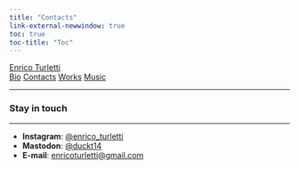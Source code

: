 ```yaml
---
title: "Contacts"
link-external-newwindow: true
toc: true
toc-title: "Toc"
---
```

<div class="navbar">
  <div class="index-logo"><a href="index.html">Enrico Turletti</a></div>
  <div class="other-links">
  <a href="bio.html">Bio</a>
  <a href="#">Contacts</a>
  <a href="exhibitions.html">Works</a>
  <a href="music.html">Music</a>
  <hr>
  </div>
</div>
<h3>Stay in touch</h3>
<hr>
<ul class="aos-ul">
<li>**Instagram**: <a href="https://www.instagram.com/enrico_turletti">@enrico_turletti</a></li>
<li>**Mastodon**: <a href="https://www.mastodon.uno/@duckt14">@duckt14</a></li>
<li>**E-mail**: <enricoturletti@gmail.com></li>
</ul>